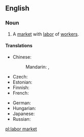 ==English==
{{wikipedia|Labor economics}}
===Noun===
{{en-noun|sg=[[labor]] [[market]]}}

# {{economics}} A [[market]] with [[labor]] of [[worker]]s.

====Translations====
{{trans-top|market}}
* Chinese:
*: Mandarin: {{t|zh|勞工市場|sc=Hani}}, {{t|zh|劳工市场|tr=láogōng shìchǎng|sc=Hani}}
* Czech: {{t-|cs|trh práce|m}}
* Estonian: {{t|et|tööturg}}
* Finnish: {{t+|fi|työmarkkinat|p}}
* French: {{t|fr|marché du travail|m}}
{{trans-mid}}
* German: {{t+|de|Arbeitsmarkt|m}}
* Hungarian: {{t+|hu|munkaerőpiac}}
* Japanese: {{t|ja|労働市場|tr=ろうどうしじょう, rōdō shijō|sc=Jpan}}
* Russian: {{t|ru|рынок труда|m|tr=rýnok trudá|sc=Cyrl}}
{{trans-bottom}}

[[pl:labor market]]
